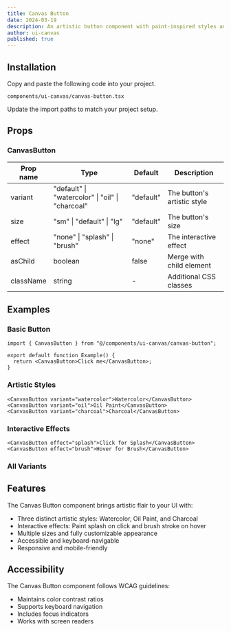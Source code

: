 ```yaml
---
title: Canvas Button
date: 2024-03-19
description: An artistic button component with paint-inspired styles and effects.
author: ui-canvas
published: true
---
```


<ComponentPreview name="canvas-button-demo" />

## Installation

<Steps>

<Step>Copy and paste the following code into your project.</Step>

`components/ui-canvas/canvas-button.tsx`

<ComponentSource name="canvas-button" />

<Step>Update the import paths to match your project setup.</Step>

</Steps>

## Props

### CanvasButton

| Prop name | Type                                             | Default   | Description                 |
| --------- | ------------------------------------------------ | --------- | --------------------------- |
| variant   | "default" \| "watercolor" \| "oil" \| "charcoal" | "default" | The button's artistic style |
| size      | "sm" \| "default" \| "lg"                        | "default" | The button's size           |
| effect    | "none" \| "splash" \| "brush"                    | "none"    | The interactive effect      |
| asChild   | boolean                                          | false     | Merge with child element    |
| className | string                                           | -         | Additional CSS classes      |

## Examples

### Basic Button

```tsx
import { CanvasButton } from "@/components/ui-canvas/canvas-button";

export default function Example() {
  return <CanvasButton>Click me</CanvasButton>;
}
```

### Artistic Styles

```tsx
<CanvasButton variant="watercolor">Watercolor</CanvasButton>
<CanvasButton variant="oil">Oil Paint</CanvasButton>
<CanvasButton variant="charcoal">Charcoal</CanvasButton>
```

### Interactive Effects

```tsx
<CanvasButton effect="splash">Click for Splash</CanvasButton>
<CanvasButton effect="brush">Hover for Brush</CanvasButton>
```

### All Variants

<ComponentPreview name="canvas-button-demo" />

## Features

The Canvas Button component brings artistic flair to your UI with:

- Three distinct artistic styles: Watercolor, Oil Paint, and Charcoal
- Interactive effects: Paint splash on click and brush stroke on hover
- Multiple sizes and fully customizable appearance
- Accessible and keyboard-navigable
- Responsive and mobile-friendly

## Accessibility

The Canvas Button component follows WCAG guidelines:

- Maintains color contrast ratios
- Supports keyboard navigation
- Includes focus indicators
- Works with screen readers
